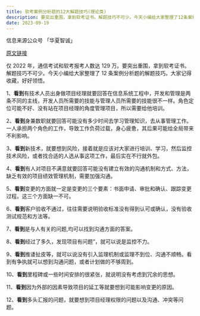 ```yaml
---
title: 软考案例分析题的12大解题技巧(理论类)
description: 要突出重围，拿到软考证书。解题技巧不可少。今天小编给大家整理了12条案例分析题的解题技巧。大家记得收藏，好好领悟。
date: 2023-09-19
---
```


<Callout type="success">

信息来源公众号 「华夏智诚」

[原文链接](https://mp.weixin.qq.com/s/IFWmFGtGB2XiktI0unZxuQ)

</Callout>

仅 2022 年，通信考试和软考报考人数达 129 万。要突出重围，拿到软考证书。解题技巧不可少。今天小编给大家整理了 12 条案例分析题的解题技巧。大家记得收藏，好好领悟。

1、**看到**有技术人员出身做项目经理就要回答在信息系统工程中，开发和管理是两条不同的主线，开发人员所需要的技能与管理人员所需要的技能很不一样。角色定位可能不好、没有站在项目经理的角度管理项目，所以需要给他培训。

2、**看到**身兼数职就要回答可能没有多少时间去学习管理知识，去从事管理工作。一人承担两个角色的工作，导致工作负荷过载，身心疲惫，其后果可能给全局带来不利影响。

3、**看到**新技术，就要想到风险，接着就是应该对大家进行培训、学习，然后监控技术风险，或者找合适的人选从事这项工作，最后实在不行就外包。

4、**看到**有人对项目不满意就要回答可能没有建立有效的沟通机制和方式、方法，缺乏有效的项目绩效管理机制，需要加强沟通。

5、**看到**变更的方面就一定是变更的三个要素：书面申请、审批和确认、跟踪变更过程。这三个方面缺一不可。

6、**看到**客户验收不通过，往往需要说明验收标准没有得到认可或确认，没有验收测试规范和方法等。

7、**看到**是与人有关的问题,均可以找到沟通方面的答案。

8、**看到**经过了多久，发现项目有问题”，就可以说是监控不力。

9、**看到**推诿扯皮等，就可以说没有引入监理机制或监理不到位、沟通不顺畅。看到有争执就可以想到沟通问题，或者计划做的不够周到。

10、**看到**里程碑或一些时间安排的很紧张，就说明没有考虑到冗余的思想。

11、**看到**因为外部的因素导致项目的延工等就要想到可能影响变更的原因。

12、**看到**多头汇报的问题，就要想到项目经理权限的问题以及沟通、冲突等问题。
